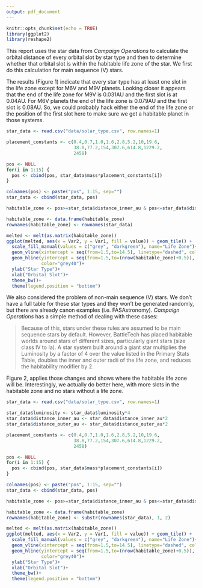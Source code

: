 ```yaml
---
output: pdf_document
---
```


```r
knitr::opts_chunk$set(echo = TRUE)
library(ggplot2)
library(reshape2)
```

This report uses the star data from *Campaign Operations* to calculate the orbital distance of every orbital slot by star type and then to determine whether that orbital slot is within the habitable life zone of the star. We first do this calculation for main sequence (V) stars. 

The results (Figure 1) indicate that every star type has at least one slot in the life zone except for M6V and M9V planets. Looking closer it appears that the end of the life zone for M9V is 0.031AU and the first slot is at 0.04AU. For M6V planets the end of the life zone is 0.079AU and the first slot is 0.08AU. So, we could probably hack either the end of the life zone or the position of the first slot here to make sure we get a habitable planet in those systems. 


```r
star_data <- read.csv("data/solar_type.csv", row.names=1)

placement_constants <- c(0.4,0.7,1.0,1.6,2.8,5.2,10,19.6,
                         38.8,77.2,154,307.6,614.8,1229.2,
                         2458)

pos <- NULL
for(i in 1:15) {
  pos <- cbind(pos, star_data$mass*placement_constants[i])
}

colnames(pos) <- paste("pos", 1:15, sep="")
star_data <- cbind(star_data, pos)

habitable_zone <- pos>=star_data$distance_inner_au & pos<=star_data$distance_outer_au

habitable_zone <- data.frame(habitable_zone)
rownames(habitable_zone) <- rownames(star_data)

melted <- melt(as.matrix(habitable_zone))
ggplot(melted, aes(x = Var2, y = Var1, fill = value)) + geom_tile() +
  scale_fill_manual(values = c("grey", "darkgreen"), name="Life Zone")+
  geom_vline(xintercept = seq(from=1.5,to=14.5), linetype="dashed", color="grey40")+
  geom_hline(yintercept = seq(from=1.5,to=(nrow(habitable_zone)+0.5)), linetype="dashed", 
             color="grey40")+
  ylab("Star Type")+
  xlab("Orbital Slot")+
  theme_bw()+
  theme(legend.position = "bottom")
```


We also considered the problem of non-main sequence (V) stars. We don't have a full table for these star types and they won't be generated randomly, but there are already canon examples (i.e. FASAstronomy). *Campaign Operations* has a simple method of dealing with these cases: 

> Because of this, stars under these rules are assumed to be main sequence stars by default. However, BattleTech has placed habitable worlds around stars of different sizes, particularly giant stars (size class IV to Ia). A star system built around a giant star multiplies the Luminosity by a factor of 4 over the value listed in the Primary Stats Table, doubles the inner and outer radii of the life zone, and reduces the habitability modifier by 2.

Figure 2, applies those changes and shows where the habitable life zone will be. Interestingly, we actually do better here, with more slots in the habitable zone and no stars without a life zone. 

```r
star_data <- read.csv("data/solar_type.csv", row.names=1)

star_data$luminosity <- star_data$luminosity*4
star_data$distance_inner_au <- star_data$distance_inner_au*2
star_data$distance_outer_au <- star_data$distance_outer_au*2

placement_constants <- c(0.4,0.7,1.0,1.6,2.8,5.2,10,19.6,
                         38.8,77.2,154,307.6,614.8,1229.2,
                         2458)

pos <- NULL
for(i in 1:15) {
  pos <- cbind(pos, star_data$mass*placement_constants[i])
}

colnames(pos) <- paste("pos", 1:15, sep="")
star_data <- cbind(star_data, pos)

habitable_zone <- pos>=star_data$distance_inner_au & pos<=star_data$distance_outer_au

habitable_zone <- data.frame(habitable_zone)
rownames(habitable_zone) <- substr(rownames(star_data), 1, 2)

melted <- melt(as.matrix(habitable_zone))
ggplot(melted, aes(x = Var2, y = Var1, fill = value)) + geom_tile() +
  scale_fill_manual(values = c("grey", "darkgreen"), name="Life Zone")+
  geom_vline(xintercept = seq(from=1.5,to=14.5), linetype="dashed", color="grey40")+
  geom_hline(yintercept = seq(from=1.5,to=(nrow(habitable_zone)+0.5)), linetype="dashed", 
             color="grey40")+
  ylab("Star Type")+
  xlab("Orbital Slot")+
  theme_bw()+
  theme(legend.position = "bottom")
```